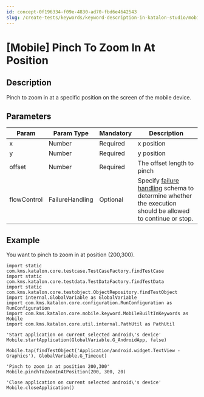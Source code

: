 ```yaml
---
id: concept-0f196334-f09e-4830-ad70-fbd6e4642543
slug: /create-tests/keywords/keyword-description-in-katalon-studio/mobile-keywords/mobile-pinch-to-zoom-in-at-position
---
```


# \[Mobile\] Pinch To Zoom In At Position

## Description

Pinch to zoom in at a specific position on the screen of the mobile device.

## Parameters

<table><tr><th>Param</th><th>Param Type</th><th>Mandatory</th><th>Description</th></tr><tbody><tr><td>x</td><td>Number</td><td>Required</td><td>x position</td></tr><tr><td>y</td><td>Number</td><td>Required</td><td>y position</td></tr><tr><td>offset</td><td>Number</td><td>Required</td><td>The offset length to pinch</td></tr><tr><td>flowControl</td><td>FailureHandling</td><td>Optional</td><td>Specify <a href="/maintain/configure-failure-handling-settings-in-katalon-studio" >failure handling</a> schema to determine whether the execution should be allowed to continue or stop.</td></tr></tbody></table>

## Example

You want to pinch to zoom in at position \(200,300\).

```
import static com.kms.katalon.core.testcase.TestCaseFactory.findTestCase
import static com.kms.katalon.core.testdata.TestDataFactory.findTestData
import static com.kms.katalon.core.testobject.ObjectRepository.findTestObject
import internal.GlobalVariable as GlobalVariable
import com.kms.katalon.core.configuration.RunConfiguration as RunConfiguration
import com.kms.katalon.core.mobile.keyword.MobileBuiltInKeywords as Mobile
import com.kms.katalon.core.util.internal.PathUtil as PathUtil

'Start application on current selected android\'s device'
Mobile.startApplication(GlobalVariable.G_AndroidApp, false)

Mobile.tap(findTestObject('Application/android.widget.TextView - Graphics'), GlobalVariable.G_Timeout)

'Pinch to zoom in at position 200,300'
Mobile.pinchToZoomInAtPosition(200, 300, 20)

'Close application on current selected android\'s device'
Mobile.closeApplication()

```
